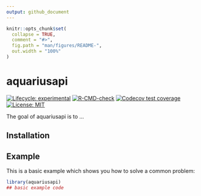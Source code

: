 ```yaml
---
output: github_document
---
```


<!-- README.md is generated from README.Rmd. Please edit that file -->

```r
knitr::opts_chunk$set(
  collapse = TRUE,
  comment = "#>",
  fig.path = "man/figures/README-",
  out.width = "100%"
)
```

# aquariusapi

<!-- badges: start -->
[![Lifecycle: experimental](https://img.shields.io/badge/lifecycle-experimental-orange.svg)](https://lifecycle.r-lib.org/articles/stages.html#experimental)
[![R-CMD-check](https://github.com/poissonconsulting/aquariusapi/actions/workflows/R-CMD-check.yaml/badge.svg)](https://github.com/poissonconsulting/aquariusapi/actions/workflows/R-CMD-check.yaml)
[![Codecov test coverage](https://codecov.io/gh/poissonconsulting/aquariusapi/graph/badge.svg)](https://app.codecov.io/gh/poissonconsulting/aquariusapi)
[![License: MIT](https://img.shields.io/badge/License-MIT-green.svg)](https://opensource.org/license/mit)
<!-- badges: end -->

The goal of aquariusapi is to ...

## Installation


## Example

This is a basic example which shows you how to solve a common problem:

``` r
library(aquariusapi)
## basic example code
```
